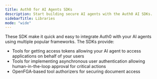 ```yaml
---
title: Auth0 for AI Agents SDKs
description: Start building secure AI agents with the Auth0 AI SDKs.
sidebarTitle: Libraries
mode: "wide"
---
```


These SDK make it quick and easy to integrate Auth0 with your AI agents using multiple popular frameworks. The SDKs provide:
- Tools for getting access tokens allowing your AI agent to access applications on behalf of your users
- Tools for implementing asynchronous user authentication allowing human-in-the-loop approval for critical actions
- OpenFGA-based tool authorizers for securing document access


<Sdks />
